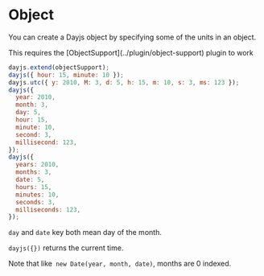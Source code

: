 
# Object

You can create a Dayjs object by specifying some of the units in an object.

<Callout>
  This requires the [ObjectSupport](../plugin/object-support) plugin to work
</Callout>

```js
dayjs.extend(objectSupport);
dayjs({ hour: 15, minute: 10 });
dayjs.utc({ y: 2010, M: 3, d: 5, h: 15, m: 10, s: 3, ms: 123 });
dayjs({
  year: 2010,
  month: 3,
  day: 5,
  hour: 15,
  minute: 10,
  second: 3,
  millisecond: 123,
});
dayjs({
  years: 2010,
  months: 3,
  date: 5,
  hours: 15,
  minutes: 10,
  seconds: 3,
  milliseconds: 123,
});
```

`day` and `date` key both mean day of the month.

`dayjs({})` returns the current time.

Note that like` new Date(year, month, date)`, months are 0 indexed.